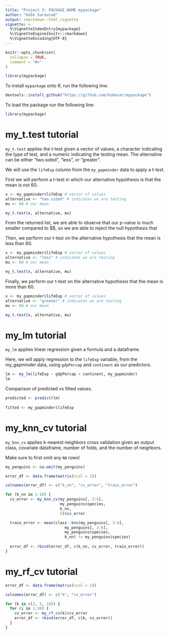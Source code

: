 ```yaml
---
title: "Project 3: PACKAGE_NAME mypackage"
author: "Kobe Sarausad"
output: rmarkdown::html_vignette
vignette: >
  %\VignetteIndexEntry{mypackage}
  %\VignetteEngine{knitr::rmarkdown}
  %\VignetteEncoding{UTF-8}
---
```


```r
knitr::opts_chunk$set(
  collapse = TRUE,
  comment = "#>"
)
```

```r
library(mypackage)
```

To install `mypackage` onto R, run the following line:

```r
devtools::install_github("https://github.com/kobesar/mypackage")
```

To load the package run the following line:

```r
library(mypackage)
```

# my_t.test tutorial

`my_t.test` applies the t-test given a vector of values, a character indicating the type of test, and a numeric indicating the testing mean. The alternative can be either "two.sided", "less", or "greater". 

We will use the `lifeExp` column from the `my_gapminder` data to apply a t-test.

First we will perform a t-test in which our alternative hypothesis is that the mean is not 60.

```r
x <- my_gapminder$lifeExp # vector of values
alternative <- "two.sided" # indicates we are testing 
mu <- 60 # our mean

my_t.test(x, alternative, mu)
```

From the returned list, we are able to observe that our p-value is much smaller compared to $\alpha\$, so we are able to reject the null hypothesis that 

Then, we perform our t-test on the alternative hypothesis that the mean is less than 60.

```r
x <- my_gapminder$lifeExp # vector of values
alternative <- "less" # indicates we are testing 
mu <- 60 # our mean

my_t.test(x, alternative, mu)
```

Finally, we perform our t-test on the alternative hypothesis that the mean is more than 60.

```r
x <- my_gapminder$lifeExp # vector of values
alternative <- "greater" # indicates we are testing 
mu <- 60 # our mean

my_t.test(x, alternative, mu)
```
# my_lm tutorial

`my_lm` applies linear regression given a formula and a dataframe.

Here, we will apply regression to the `lifeExp` variable, from the my_gapminder data, using `gdpPercap` and `continent` as our predictors.

```r
lm <- my_lm(lifeExp ~ gdpPercap + continent, my_gapminder)
lm
```

Comparison of predicted vs fitted values.

```r
predicted <- predict(lm)
  
fitted <- my_gapminder$lifeExp
```
# my_knn_cv tutorial

`my_knn_cv` applies k-nearest neighbors cross validation given an output class, covariate dataframe, number of folds, and the number of neighbors.

Make sure to first omit any `NA` rows!

```r
my_penguins <- na.omit(my_penguins)

error_df <- data.frame(matrix(ncol = 3))

colnames(error_df) <- c("k_nn", "cv_error", "train_error")

for (k_nn in 1:10) {
  cv_error <- my_knn_cv(my_penguins[, 3:6], 
                        my_penguins$species,
                        k_nn, 
                        5)$cv_error

  train_error <- mean(class::knn(my_penguins[, 3:6], 
                          my_penguins[, 3:6], 
                          my_penguins$species, 
                          k_nn) != my_penguins$species)
  
  error_df <- rbind(error_df, c(k_nn, cv_error, train_error))
}
```

# my_rf_cv tutorial

```r
error_df <- data.frame(matrix(ncol = 2))

colnames(error_df) <- c("k", "cv_error")

for (k in c(2, 5, 10)) {
  for (i in 1:30) {
    cv_error <- my_rf_cv(k)$cv_error
    error_df <- rbind(error_df, c(k, cv_error))
  }
}


```
